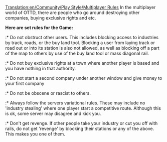 [[Translation:en/Community/Play Style/Multiplayer Rules]]
In the multiplayer world of OTTD, there are people who go around destroying other companies, buying exclusive rights and etc.

'''Here are set rules for the Game:'''

:* Do not obstruct other users. This includes blocking access to industries by track, roads, or the buy land tool. Blocking a user from laying track or road out or into its station is also not allowed, as well as blocking off a part of the map to others by use of the buy land tool or mass diagonal rail.

:* Do not buy exclusive rights at a town where another player is based and you have nothing in that authority.

:* Do not start a second company under another window and give money to your first company

:* Do not be obscene or rascist to others.

:* Always follow the servers variational rules. These may include no 'industry stealing' where one player start a competitive route. Although this is ok, some server may disagree and kick you. 

:* Don't get revenge. If other people take your industry or cut you off with rails, do not get 'revenge' by blocking their stations or any of the above. This makes you one of them.